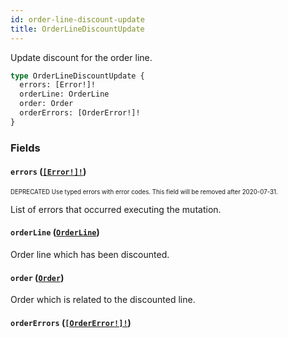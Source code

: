```yaml
---
id: order-line-discount-update
title: OrderLineDiscountUpdate
---
```


Update discount for the order line.

```graphql
type OrderLineDiscountUpdate {
  errors: [Error!]!
  orderLine: OrderLine
  order: Order
  orderErrors: [OrderError!]!
}
```

### Fields

#### `errors` ([`[Error!]!`](/developer/api-reference/objects/error.mdx))

<sub><sup><span className="deprecatedTag">DEPRECATED</span> Use typed errors with error codes. This field will be removed after 2020-07-31.</sup></sub>

List of errors that occurred executing the mutation.

#### `orderLine` ([`OrderLine`](/developer/api-reference/objects/order-line.mdx))

Order line which has been discounted.

#### `order` ([`Order`](/developer/api-reference/objects/order.mdx))

Order which is related to the discounted line.

#### `orderErrors` ([`[OrderError!]!`](/developer/api-reference/objects/order-error.mdx))

